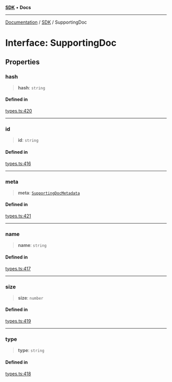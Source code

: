 [**SDK**](../index.mdx) • **Docs**

***

[Documentation](../../index.mdx) / [SDK](../README.mdx) / SupportingDoc

# Interface: SupportingDoc

## Properties

### hash

> **hash**: `string`

#### Defined in

[types.ts:420](https://github.com/monerium/js-monorepo/blob/1f07b3662d18c631941e215c70068d205e95c304/packages/sdk/src/types.ts#L420)

***

### id

> **id**: `string`

#### Defined in

[types.ts:416](https://github.com/monerium/js-monorepo/blob/1f07b3662d18c631941e215c70068d205e95c304/packages/sdk/src/types.ts#L416)

***

### meta

> **meta**: [`SupportingDocMetadata`](SupportingDocMetadata.mdx)

#### Defined in

[types.ts:421](https://github.com/monerium/js-monorepo/blob/1f07b3662d18c631941e215c70068d205e95c304/packages/sdk/src/types.ts#L421)

***

### name

> **name**: `string`

#### Defined in

[types.ts:417](https://github.com/monerium/js-monorepo/blob/1f07b3662d18c631941e215c70068d205e95c304/packages/sdk/src/types.ts#L417)

***

### size

> **size**: `number`

#### Defined in

[types.ts:419](https://github.com/monerium/js-monorepo/blob/1f07b3662d18c631941e215c70068d205e95c304/packages/sdk/src/types.ts#L419)

***

### type

> **type**: `string`

#### Defined in

[types.ts:418](https://github.com/monerium/js-monorepo/blob/1f07b3662d18c631941e215c70068d205e95c304/packages/sdk/src/types.ts#L418)

